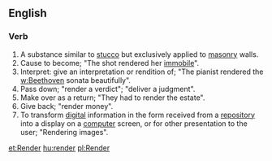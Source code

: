 ==English==

=== Verb ===
{{en-infl-reg-consonant|render||}}
# A substance similar to [[stucco]] but exclusively applied to [[masonry]] walls.
# Cause to become; "The shot rendered her [[immobile]]".
# Interpret: give an interpretation or rendition of; "The pianist rendered the [[w:Beethoven]] sonata beautifully".
# Pass down; "render a verdict"; "deliver a judgment".
# Make over as a return; "They had to render the estate".
# Give back; "render money".
# To transform [[digital]] information in the form received from a [[repository]] into a display on a [[computer]] screen, or for other presentation to the user; "Rendering images".

[[et:Render]]
[[hu:render]]
[[pl:Render]]
